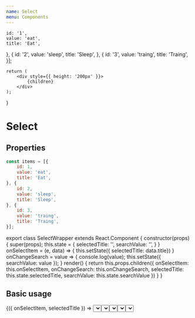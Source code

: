 ```yaml
---
name: Select
menu: Components
---
```



    id: '1',
    value: 'eat',
    title: 'Eat',
}, {
    id: '2',
    value: 'sleep',
    title: 'Sleep',
}, {
    id: '3',
    value: 'traing',
    title: 'Traing',
}];

    return (
        <div style={{ height: '200px' }}>
            {children}
        </div>
    );
}

# Select

## Properties
<PropsTable of={Select} />

``` javascript
const items = [{
    id: 1,
    value: 'eat',
    title: 'Eat',
}, {
    id: 2,
    value: 'sleep',
    title: 'Sleep',
}, {
    id: 3,
    value: 'traing',
    title: 'Traing',
}];
```

export class SelectWrapper extends React.Component {
    constructor(props) {
        super(props);
        this.state = {
            selectedTitle: '',
            searchValue: '',
        }
    }
    onSelectItem = (e, data) => {
        this.setState({ selectedTitle: data.title})
    }
    onChangeSearch = value => {
        console.log(value);
        this.setState({ searchValue: value });
    }
    render() {
        return this.props.children({
            onSelectItem: this.onSelectItem,
            onChangeSearch: this.onChangeSearch,
            selectedTitle: this.state.selectedTitle,
            searchValue: this.state.searchValue
        })
    }
}

## Basic usage

<Playground wrapper={Wrapper}>
    <SelectWrapper>
        {({ onSelectItem, selectedTitle }) =>
                <Select
                    selectedTitle={selectedTitle}
                    onSelectItem={onSelectItem}
                    placeholder="Choose your step"
                    items={items}
                />
        }
    </SelectWrapper>
</Playground>

## Search usage

<Playground wrapper={Wrapper}>
    <SelectWrapper>
        {({ onChangeSearch, searchValue }) =>
                <Select
                    placeholder="Choose your step"
                    items={items.filter(({ title }) => title.toLowerCase().search(searchValue.toLowerCase()) !== -1 )}
                    onChangeSearch={onChangeSearch}
                    searchValue={searchValue}
                    icon={<Checked style={{ width: '24px', height: '24px'}}/>}
                />
        }
    </SelectWrapper>
</Playground>

## Select item icon left usage

<Playground wrapper={Wrapper}>
    <Select
        placeholder="Choose your step"
        items={items.map(item => ({
            title: item.title,
            value: item.value,
            id: item.id,
            leftIcon: <Checked style={{ width: '24px', height: '24px'}}/>
        })
        )}
    />
</Playground>

## Select item right left usage

<Playground wrapper={Wrapper}>
    <Select
        placeholder="Choose your step"
        items={items.map(item => ({
            title: item.title,
            value: item.value,
            id: item.id,
            rightIcon: <Checked style={{ width: '24px', height: '24px'}}/>
        })
        )}
    />
</Playground>

## Zero items usage

<Playground wrapper={Wrapper}>
    <Select
        placeholder="Choose your step"
        items={[]}
        notFoundText="Nothing found"
    />
</Playground>

